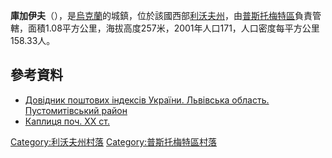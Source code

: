 {{coord|49|41|14|N|24|2|44|E|scale:100000|display=title}}

'''庫加伊夫'''（{{lang-uk|Кугаїв}}），是[[烏克蘭|烏克蘭]]的城鎮，位於該國西部[[利沃夫州|利沃夫州]]，由[[普斯托梅特區|普斯托梅特區]]負責管轄，面積1.08平方公里，海拔高度257米，2001年人口171，人口密度每平方公里158.33人。

==參考資料==
*[http://www.uaidx.com/13/298/index Довідник поштових індексів України. Львівська область. Пустомитівський район] {{Wayback|url=http://www.uaidx.com/13/298/index |date=20161011013019 }}
* [http://vicarman.livejournal.com/12895.html Каплиця поч. XX ст.] {{Wayback|url=http://vicarman.livejournal.com/12895.html |date=20171118204711 }}

[[Category:利沃夫州村落|Category:利沃夫州村落]]
[[Category:普斯托梅特區村落|Category:普斯托梅特區村落]]


{{Lviv-geo-stub}}
